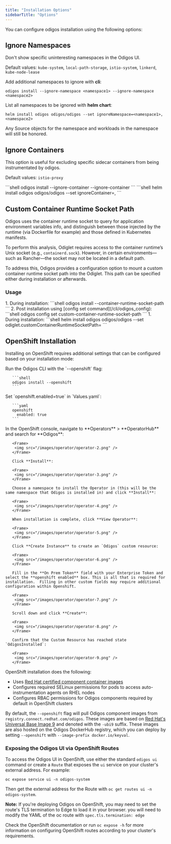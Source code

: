 ```yaml
---
title: "Installation Options"
sidebarTitle: "Options"
---
```


You can configure odigos installation using the following options:

## Ignore Namespaces

Don't show specific uninteresting namespaces in the Odigos UI.

Default values: `kube-system`, `local-path-storage`, `istio-system`, `linkerd`, `kube-node-lease`

Add additional namespaces to ignore with **cli**:
```shell
odigos install --ignore-namespace <namespace1> --ignore-namespace <namespace2>
```

List all namespaces to be ignored with **helm chart**:
```shell
helm install odigos odigos/odigos --set ignoreNamespace=<namespace1>,<namespace2>
```

Any Source objects for the namespace and workloads in the namespace will still be honored.

## Ignore Containers

This option is useful for excluding specific sidecar containers from being instrumentated by odigos. 

Default values: `istio-proxy`

<Tabs>
  <Tab title="Odigos CLI">
     ```shell
     odigos install --ignore-container <container1> --ignore-container <container2>
     ```
  </Tab>
  <Tab title="Helm Chart">
     ```shell
     helm install odigos odigos/odigos --set ignoreContainer=<container1>,<container2>
     ```
  </Tab>  
</Tabs>


## Custom Container Runtime Socket Path
Odigos uses the container runtime socket to query for application environment variables info, and distinguish between those injected by the runtime (via Dockerfile for example) and those defined in Kubernetes manifests.

To perform this analysis, Odiglet requires access to the container runtime’s Unix socket (e.g., `containerd.sock`). However, in certain environments—such as Rancher—the socket may not be located in a default path.

To address this, Odigos provides a configuration option to mount a custom container runtime socket path into the Odiglet. This path can be specified either during installation or afterwards.
### Usage
<Tabs>
  <Tab title="Odigos CLI">
     1. During installation:
     ```shell
     odigos install --container-runtime-socket-path <unix socket path>
     ```
     2. Post installation using [config set command](/cli/odigos_config):
     ```shell
     odigos config set custom-container-runtime-socket-path <unix socket path>
     ```
  </Tab>
  <Tab title="Helm Chart">
     1. During installation:
     ```shell
     helm install odigos odigos/odigos --set odiglet.customContainerRuntimeSocketPath=<unix socket path>
     ```
  </Tab>  
</Tabs>


## OpenShift Installation

Installing on OpenShift requires additional settings that can be
configured based on your installation mode:

<Tabs>
  <Tab title="Odigos CLI">
       Run the Odigos CLI with the `--openshift` flag:

       ```shell
       odigos install --openshift
       ```
  </Tab>
  <Tab title="Helm Chart">
       Set `openshift.enabled=true` in `Values.yaml`:

       ```yaml
       openshift
         enabled: true
       ```
  </Tab>
  <Tab title="Operator">
       In the OpenShift console, navigate to **Operators** > **OperatorHub** and search for **Odigos**:

       <Frame>
        <img src="/images/operator/operator-2.png" />
       </Frame>

       Click **Install**:

       <Frame>
        <img src="/images/operator/operator-3.png" />
       </Frame>

       Choose a namespace to install the Operator in (this will be the same namespace that Odigos is installed in) and click **Install**:

       <Frame>
        <img src="/images/operator/operator-4.png" />
       </Frame>

       When installation is complete, click **View Operator**:

       <Frame>
        <img src="/images/operator/operator-5.png" />
       </Frame>

       Click **Create Instance** to create an `Odigos` custom resource:

       <Frame>
        <img src="/images/operator/operator-6.png" />
       </Frame>

       Fill in the **On Prem Token** field with your Enterprise Token and select the **openshift enabled** box. This is all that is required for installation.  Filling in other custom fields may require additional configuration within Openshift.  

       <Frame>
        <img src="/images/operator/operator-7.png" />
       </Frame>

       Scroll down and click **Create**:

       <Frame>
        <img src="/images/operator/operator-8.png" />
       </Frame>

       Confirm that the Custom Resource has reached state `OdigosInstalled`:

       <Frame>
        <img src="/images/operator/operator-9.png" />
       </Frame>
  </Tab>
</Tabs>

OpenShift installation does the following:

* Uses [Red Hat certified component container images](https://odigos.io/blog/openshift-certified)
* Configures required SELinux permissions for pods to access auto-instrumentation agents on RHEL nodes
* Configures RBAC permissions for Odigos components required by default in OpenShift clusters

By default, the `--openshift` flag will pull Odigos component images
from `registry.connect.redhat.com/odigos`. These images are based on
[Red Hat's Universal Base Image
9](https://catalog.redhat.com/software/base-images) and denoted with
the `-ubi9` suffix. These images are also hosted on the Odigos
DockerHub registry, which you can deploy by setting `--openshift` with
`--image-prefix docker.io/keyval`.

### Exposing the Odigos UI via OpenShift Routes

To access the Odigos UI in OpenShift, use either the standard `odigos
ui` command or create a `Route` that exposes the `ui` service on your
cluster's external address. For example:

```
oc expose service ui -n odigos-system
```

Then get the external address for the Route with `oc get routes ui -n
odigos-system`.

**Note:** If you're deploying Odigos on OpenShift, you may need to set the route's TLS termination to Edge to load it in your browser. 
you will need to modify the YAML of the oc route with `spec.tls.termination: edge`

Check the OpenShift documentation or run `oc expose -h` for more
information on configuring OpenShift routes according to your
cluster's requirements.
